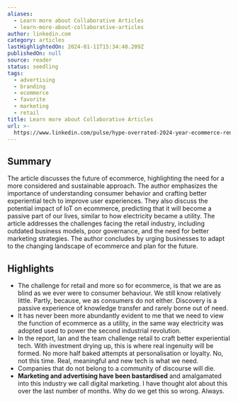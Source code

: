 ```yaml
---
aliases:
  - Learn more about Collaborative Articles
  - learn-more-about-collaborative-articles
author: linkedin.com
category: articles
lastHighlightedOn: 2024-01-11T15:34:48.209Z
publishedOn: null
source: reader
status: seedling
tags:
  - advertising
  - branding
  - ecommerce
  - favorite
  - marketing
  - retail
title: Learn more about Collaborative Articles
url: >-
  https://www.linkedin.com/pulse/hype-overrated-2024-year-ecommerce-renaissance-vinny-o-brien-zoe8e%3FtrackingId=8CohMJ4QSua69IrEo%252FnKgQ%253D%253D/?trackingId=8CohMJ4QSua69IrEo%2FnKgQ%3D%3D
---
```

## Summary

The article discusses the future of ecommerce, highlighting the need for a more considered and sustainable approach. The author emphasizes the importance of understanding consumer behavior and crafting better experiential tech to improve user experiences. They also discuss the potential impact of IoT on ecommerce, predicting that it will become a passive part of our lives, similar to how electricity became a utility. The article addresses the challenges facing the retail industry, including outdated business models, poor governance, and the need for better marketing strategies. The author concludes by urging businesses to adapt to the changing landscape of ecommerce and plan for the future.

## Highlights

- The challenge for retail and more so for ecommerce, is that we are as blind as we ever were to consumer behaviour. We still know relatively little. Partly, because, we as consumers do not either. Discovery is a passive experience of knowledge transfer and rarely borne out of need.
- It has never been more abundantly evident to me that we need to view the function of ecommerce as a utility, in the same way electricity was adopted used to power the second industrial revolution.
- In the report, Ian and the team challenge retail to craft better experiential tech. With investment drying up, this is where real ingenuity will be formed. No more half baked attempts at personalisation or loyalty. No, not this time. Real, meaningful and new tech is what we need.
- Companies that do not belong to a community of discourse will die.
- **Marketing and advertising have been bastardised** and amalgamated into this industry we call digital marketing. I have thought alot about this over the last number of months. Why do we get this so wrong. Always.
